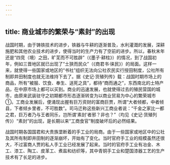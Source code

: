 ```yaml
---
---
---
```

title: 商业城市的繁荣与“素封”的出现
---



战国时期，由于铸铁技术的进步，铁器与牛耕的逐渐普及，水利灌溉的发展，深耕施肥和其他农业技术的进步，使得当时的生产力有了空前的进步。所以，春秋末年还是“四竞（境）之田，旷芜而不可胜辟”（《墨子·耕柱》）的情况，到了战国初年，例如三晋地区就已出现了“土狭而民众”（《商君书·徕民》）的局面。这样一来，就使得一些国家或地区的“书社”组织无法向公社农民实行授田制度，公社所有制即井田制度也就无法维持下去了。据《史记·货殖列传》载：战国时期市场上的商品，所有“被服、饮食、奉生、送死之具”，都待“商而通之”，东西南北的土特产品，在中原市场上都可以买到。商业的迅速发展，也就使得过去的殖民营国的城市，由原来武装驻守之初期都市形态逐渐转变为以商业贸易为中心的繁荣城市①。工商业发展后，便涌现出握有巨万资财的富商巨贾，所谓“大者倾都，中者倾县，下者倾乡里者，不可胜数”。司马迁称这些新兴工商业者说：“千金之家比一都之君，巨万者乃与王者同乐，岂所谓‘素封’者邪？非也？”（均见《史记·货殖列传》）“素封”的出现，是长期以来“工商食官”制度破坏后的必然结果。

战国时期各国国君和大贵族垄断着的手工业的局商。由于一些国家或地区中的公社及其所有制即井田制的逐渐崩坏，开始有了变化。当时官府手工业的规模虽然还很大，不过富商人贾的私人手工业已经发展了起来。当时的官府手工业有冶金、木工、漆工、陶工、皮革工、煮盐和纺织等，其中青铜手工业和楚国漆器工艺的生产技术有了长足的进步。